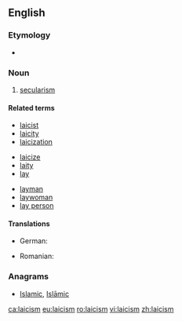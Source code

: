 ==English==
{{wikipedia|Laïcité|Laicism}}

===Etymology===
* {{suffix|laic|ism|lang=en}}

===Noun===
{{en-noun|~}}

# [[secularism]]

====Related terms====
{{rel-top3|Terms etymologically related to ''laicism''}}
* [[laicist]]
* [[laicity]]
* [[laicization]]
{{rel-mid3}}
* [[laicize]]
* [[laity]]
* [[lay]]
{{rel-mid3}}
* [[layman]]
* [[laywoman]]
* [[lay person]]
{{rel-bottom}}

====Translations====
{{trans-top|secularism}}
* German: {{t+|de|Laizismus|m}}
{{trans-mid}}
* Romanian: {{t+|ro|laicism|n}}
{{trans-bottom}}

===Anagrams===
* [[Islamic#English|Islamic]], [[Islāmic#English|Islāmic]]

[[ca:laicism]]
[[eu:laicism]]
[[ro:laicism]]
[[vi:laicism]]
[[zh:laicism]]